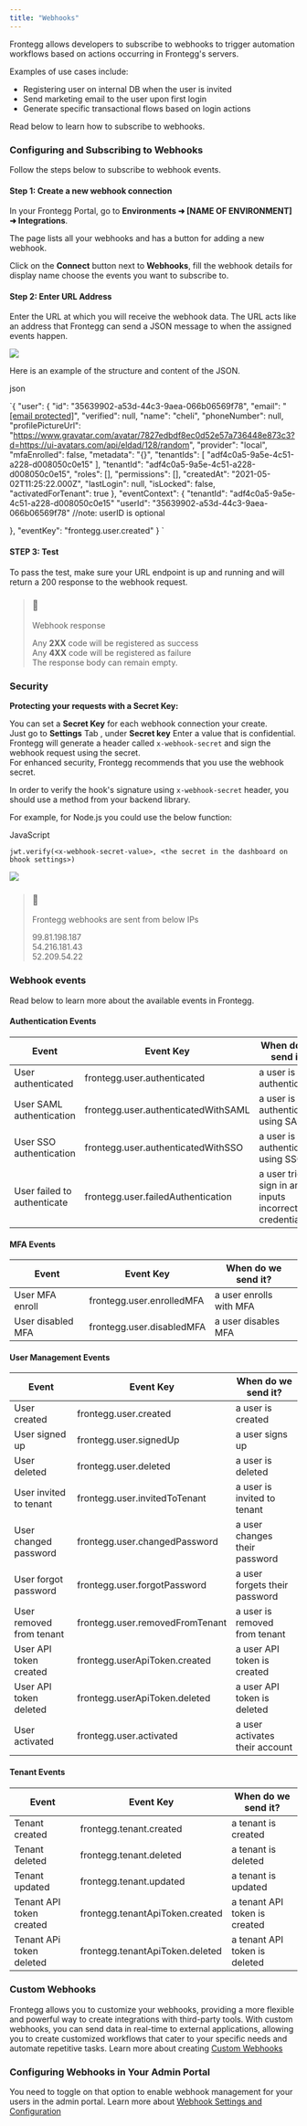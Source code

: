 ```yaml
---
title: "Webhooks"
---
```


Frontegg allows developers to subscribe to webhooks to trigger automation workflows based on actions occurring in Frontegg's servers. 

Examples of use cases include:

* Registering user on internal DB when the user is invited
* Send marketing email to the user upon first login
* Generate specific transactional flows based on login actions

Read below to learn how to subscribe to webhooks.

### Configuring and Subscribing to Webhooks

Follow the steps below to subscribe to webhook events.

#### Step 1: Create a new webhook connection

In your Frontegg Portal, go to **Environments ➜ \[NAME OF ENVIRONMENT\] ➜ Integrations**.

The page lists all your webhooks and has a button for adding a new webhook.

Click on the **Connect** button next to **Webhooks**, fill the webhook details for display name choose the events you want to subscribe to.

#### Step 2: Enter URL Address

Enter the URL at which you will receive the webhook data. The URL acts like an address that Frontegg can send a JSON message to when the assigned events happen. 

![](/images/33f3873-image.png)

Here is an example of the structure and content of the JSON.

json

`{
  "user": {
    "id": "35639902-a53d-44c3-9aea-066b06569f78",
    "email": "[[email protected]](/cdn-cgi/l/email-protection)",
    "verified": null,
    "name": "cheli",
    "phoneNumber": null,
    "profilePictureUrl": "https://www.gravatar.com/avatar/7827edbdf8ec0d52e57a736448e873c3?d=https://ui-avatars.com/api/eldad/128/random",
    "provider": "local",
    "mfaEnrolled": false,
    "metadata": "{}",
    "tenantIds": [
      "adf4c0a5-9a5e-4c51-a228-d008050c0e15"
    ],
    "tenantId": "adf4c0a5-9a5e-4c51-a228-d008050c0e15",
    "roles": [],
    "permissions": [],
    "createdAt": "2021-05-02T11:25:22.000Z",
    "lastLogin": null,
    "isLocked": false,
    "activatedForTenant": true
  },
  "eventContext": {
    "tenantId": "adf4c0a5-9a5e-4c51-a228-d008050c0e15"
    "userId": "35639902-a53d-44c3-9aea-066b06569f78" //note: userID is optional
    
  },
  "eventKey": "frontegg.user.created"
}
`

#### STEP 3: Test

To pass the test, make sure your URL endpoint is up and running and will return a 200 response to the webhook request.

> ### 📘
> 
> Webhook response
> 
> Any **2XX** code will be registered as success  
> Any **4XX** code will be registered as failure  
> The response body can remain empty.

### Security

**Protecting your requests with a Secret Key:**

You can set a **Secret Key** for each webhook connection your create.  
Just go to **Settings** Tab , under **Secret key** Enter a value that is confidential. Frontegg will generate a header called `x-webhook-secret` and sign the webhook request using the secret.  
For enhanced security, Frontegg recommends that you use the webhook secret.

In order to verify the hook's signature using `x-webhook-secret` header, you should use a method from your backend library. 

For example, for Node.js you could use the below function:

JavaScript

`jwt.verify(<x-webhook-secret-value>, <the secret in the dashboard on bhook settings>)
`

![](/images/3506347-image.png)

> ### 📘
> 
> Frontegg webhooks are sent from below IPs
> 
> 99.81.198.187  
> 54.216.181.43  
> 52.209.54.22

### Webhook events

Read below to learn more about the available events in Frontegg.

#### Authentication Events

| Event                       | Event Key                           | When do we send it?                                      |
| --------------------------- | ----------------------------------- | -------------------------------------------------------- |
| User authenticated          | frontegg.user.authenticated         | a user is authenticated                                  |
| User SAML authentication    | frontegg.user.authenticatedWithSAML | a user is authenticated using SAML                       |
| User SSO authentication     | frontegg.user.authenticatedWithSSO  | a user is authenticated using SSO                        |
| User failed to authenticate | frontegg.user.failedAuthentication  | a user tries to sign in and inputs incorrect credentials |

#### MFA Events

| Event             | Event Key                 | When do we send it?     |
| ----------------- | ------------------------- | ----------------------- |
| User MFA enroll   | frontegg.user.enrolledMFA | a user enrolls with MFA |
| User disabled MFA | frontegg.user.disabledMFA | a user disables MFA     |

#### User Management Events

| Event                    | Event Key                       | When do we send it?            |
| ------------------------ | ------------------------------- | ------------------------------ |
| User created             | frontegg.user.created           | a user is created              |
| User signed up           | frontegg.user.signedUp          | a user signs up                |
| User deleted             | frontegg.user.deleted           | a user is deleted              |
| User invited to tenant   | frontegg.user.invitedToTenant   | a user is invited to tenant    |
| User changed password    | frontegg.user.changedPassword   | a user changes their password  |
| User forgot password     | frontegg.user.forgotPassword    | a user forgets their password  |
| User removed from tenant | frontegg.user.removedFromTenant | a user is removed from tenant  |
| User API token created   | frontegg.userApiToken.created   | a user API token is created    |
| User API token deleted   | frontegg.userApiToken.deleted   | a user API token is deleted    |
| User activated           | frontegg.user.activated         | a user activates their account |

#### Tenant Events

| Event                    | Event Key                       | When do we send it?           |
| ------------------------ | ------------------------------- | ----------------------------- |
| Tenant created           | frontegg.tenant.created         | a tenant is created           |
| Tenant deleted           | frontegg.tenant.deleted         | a tenant is deleted           |
| Tenant updated           | frontegg.tenant.updated         | a tenant is updated           |
| Tenant API token created | frontegg.tenantApiToken.created | a tenant API token is created |
| Tenant APi token deleted | frontegg.tenantApiToken.deleted | a tenant API token is deleted |

### Custom Webhooks

Frontegg allows you to customize your webhooks, providing a more flexible and powerful way to create integrations with third-party tools. With custom webhooks, you can send data in real-time to external applications, allowing you to create customized workflows that cater to your specific needs and automate repetitive tasks. Learn more about creating [Custom Webhooks](/docs/custom-webhooks)

### Configuring Webhooks in Your Admin Portal

You need to toggle on that option to enable webhook management for your users in the admin portal. Learn more about [Webhook Settings and Configuration](/docs/admin-portal-webhooks)